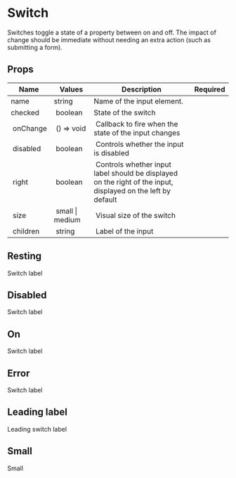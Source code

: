 
<Meta title="Legacy/Selection Controls/Switch" component={Switch} />

# Switch

Switches toggle a state of a property between on and off. The impact of change should be immediate without needing an extra action (such as submitting a form).

## Props

| Name      |  Values           |  Description                                                                                                  | Required |
| --------- | ----------------- | ------------------------------------------------------------------------------------------------------------- | -------- |
| name      | string            | Name of the input element.                                                                                    |          |
| checked   |  boolean          | State of the switch                                                                                           |          |
|  onChange |  () => void       |  Callback to fire when the state of the input changes                                                         |          |
|  disabled |  boolean          |  Controls whether the input is disabled                                                                       |          |
|  right    |  boolean          |  Controls whether input label should be displayed on the right of the input, displayed on the left by default |          |
|  size     |  small \|  medium |  Visual size of the switch                                                                                    |          |
|  children |  string           |  Label of the input                                                                                           |          |

## Resting

<Preview>
  <Story name="Enabled">
    <Switch name="name1">Switch label</Switch>
  </Story>
</Preview>

## Disabled

<Preview>
  <Story name="Disabled">
    <Switch disabled name="name2">
      Switch label
    </Switch>
  </Story>
</Preview>

## On

<Preview>
  <Story name="On">
    <Switch checked name="name3">
      Switch label
    </Switch>
  </Story>
</Preview>

## Error

<Preview>
  <Story name="Error">
    <Switch checked error name="name4">
      Switch label
    </Switch>
  </Story>
</Preview>

## Leading label

<Preview>
  <Story name="Leading label">
    <Switch right name="name5">
      Leading switch label
    </Switch>
  </Story>
</Preview>

## Small

<Preview>
  <Story name="Small">
    <Switch name="name6" size="small">
      Small
    </Switch>
  </Story>
</Preview>
